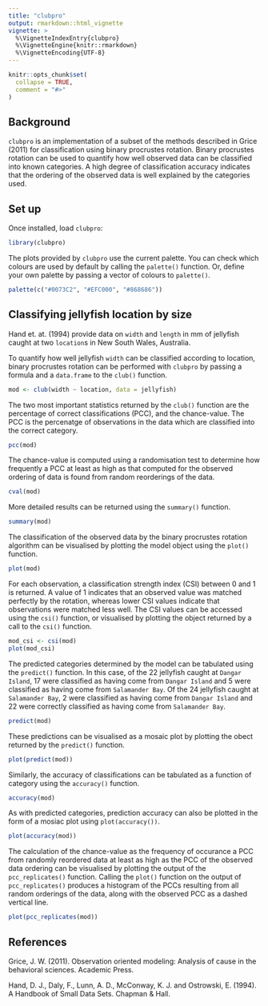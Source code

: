 ```yaml
---
title: "clubpro"
output: rmarkdown::html_vignette
vignette: >
  %\VignetteIndexEntry{clubpro}
  %\VignetteEngine{knitr::rmarkdown}
  %\VignetteEncoding{UTF-8}
---
```


```r
knitr::opts_chunk$set(
  collapse = TRUE,
  comment = "#>"
)
```

## Background

`clubpro` is an implementation of a subset of the methods described in Grice (2011) for classification using binary procrustes rotation. Binary procrustes rotation can be used to quantify how well observed data can be classified into known categories. A high degree of classification accuracy indicates that the ordering of the observed data is well explained by the categories used.

## Set up

Once installed, load `clubpro`:

```r
library(clubpro)
```

The plots provided by `clubpro` use the current palette. You can check which colours are used by default by calling the `palette()` function. Or, define your own palette by passing a vector of colours to `palette()`.

```r
palette(c("#0073C2", "#EFC000", "#868686"))
```

## Classifying jellyfish location by size

Hand et. at. (1994) provide data on `width` and `length` in mm of jellyfish caught at two `location`s in New South Wales, Australia.

To quantify how well jellyfish `width` can be classified according to location, binary procrustes rotation can be performed with `clubpro` by passing a formula and a `data.frame` to the `club()` function.

```r
mod <- club(width ~ location, data = jellyfish)
```

The two most important statistics returned by the `club()` function are the percentage of correct classifications (PCC), and the chance-value. The PCC is the percenatge of observations in the data which are classified into the correct category. 

```r
pcc(mod)
```

The chance-value is computed using a randomisation test to determine how frequently a PCC at least as high as that computed for the observed ordering of data is found from random reorderings of the data.

```r
cval(mod)
```

More detailed results can be returned using the `summary()` function.

```r
summary(mod)
```

The classification of the observed data by the binary procrustes rotation algorithm can be visualised by plotting the model object using the `plot()` function.

```r
plot(mod)
```

For each observation, a classification strength index (CSI) between 0 and 1 is returned. A value of 1 indicates that an observed value was matched perfectly by the rotation, whereas lower CSI values indicate that observations were matched less well. The CSI values can be accessed using the `csi()` function, or visualised by plotting the object returned by a call to the `csi()` function.

```r
mod_csi <- csi(mod)
plot(mod_csi)
```

The predicted categories determined by the model can be tabulated using the `predict()` function. In this case, of the 22 jellyfish caught at `Dangar Island`, 17 were classified as having come from `Dangar Island` and 5 were classified as having come from `Salamander Bay`. Of the 24 jellyfish caught at `Salamander Bay`, 2 were classified as having come from `Dangar Island` and 22 were correctly classified as having come from `Salamander Bay`.

```r
predict(mod)
```

These predictions can be visualised as a mosaic plot by plotting the obect returned by the `predict()` function.

```r
plot(predict(mod))
```

Similarly, the accuracy of classifications can be tabulated as a function of category using the `accuracy()` function.

```r
accuracy(mod)
```

As with predicted categories, prediction accuracy can also be plotted in the form of a mosiac plot using `plot(accuracy())`.

```r
plot(accuracy(mod))
```

The calculation of the chance-value as the frequency of occurance a PCC from randomly reordered data  at least as high as the PCC of the observed data ordering can be visualised by plotting the output of the `pcc_replicates()` function. Calling the `plot()` function on the output of `pcc_replicates()` produces a histogram of the PCCs resulting from all random orderings of the data, along with the observed PCC as a dashed vertical line.

```r
plot(pcc_replicates(mod))
```

## References

Grice, J. W. (2011). Observation oriented modeling: Analysis of cause in the behavioral sciences. Academic Press.

Hand, D. J., Daly, F., Lunn, A. D., McConway, K. J. and Ostrowski, E. (1994). A Handbook of Small Data Sets. Chapman & Hall.